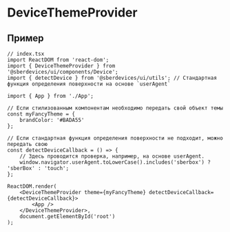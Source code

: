 

<Meta title="DeviceThemeProvider" component={DeviceThemeProvider} />

# DeviceThemeProvider

<Description of={DeviceThemeProvider} />

<ArgsTable of={DeviceThemeProvider} />

## Пример

```tsx
// index.tsx
import ReactDOM from 'react-dom';
import { DeviceThemeProvider } from '@sberdevices/ui/components/Device';
import { detectDevice } from '@sberdevices/ui/utils'; // Стандартная функция определения поверхности на основе `userAgent`

import { App } from './App';

// Если стилизованным компонентам необходимо передать свой объект темы
const myFancyTheme = {
    brandColor: '#BADA55'
};

// Если стандартная функция определения поверхности не подходит, можно передать свою
const detectDeviceCallback = () => {
    // Здесь проводится проверка, например, на основе userAgent.
    window.navigator.userAgent.toLowerCase().includes('sberbox') ? 'sberBox' : 'touch';
};

ReactDOM.render(
    <DeviceThemeProvider theme={myFancyTheme} detectDeviceCallback={detectDeviceCallback}>
        <App />
    </DeviceThemeProvider>,
    document.getElementById('root')
);
```